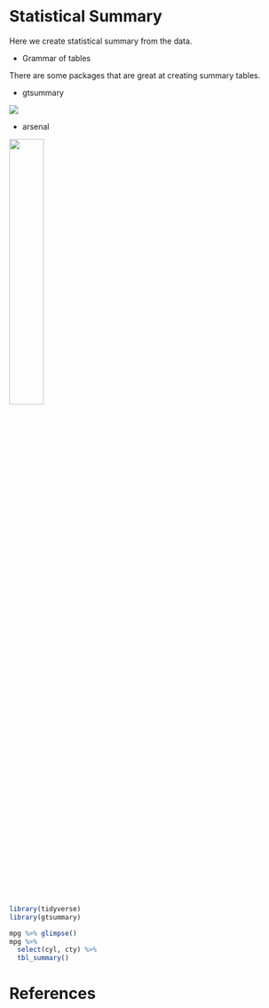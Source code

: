 # Statistical Summary

Here we create statistical summary from the data.

- Grammar of tables

There are some packages that are great at creating summary tables. 

- gtsummary


![](https://www.danieldsjoberg.com/gtsummary/reference/figures/logo.png)


- arsenal

![](https://mayoverse.github.io/arsenal/reference/figures/logo.png){width=35%}


```r
library(tidyverse)
library(gtsummary)

mpg %>% glimpse()
mpg %>% 
  select(cyl, cty) %>% 
  tbl_summary()
```



# References {.unnumbered}

::: {#refs}
:::
